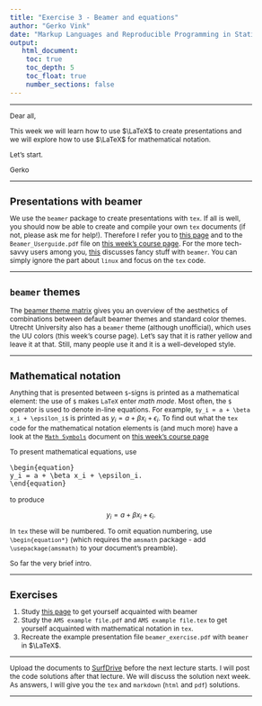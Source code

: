 ```yaml
---
title: "Exercise 3 - Beamer and equations"
author: "Gerko Vink"
date: "Markup Languages and Reproducible Programming in Statistics"
output: 
   html_document:
    toc: true
    toc_depth: 5
    toc_float: true
    number_sections: false
---
```


<style type="text/css">

body{ /* Normal  */
      font-size: 12px;
  }
td {  /* Table  */
  font-size: 12px;
}
h1.title {
  font-size: 18px;
  color: DarkBlue;
}
h1 { /* Header 1 */
  font-size: 18px;
}
h2 { /* Header 2 */
    font-size: 18px;
}
h3 { /* Header 3 */
  font-size: 18px;
}
code.r{ /* Code block */
    font-size: 12px;
}
pre { /* Code block - determines code spacing between lines */
    font-size: 14px;
}
</style>


---

Dear all, 

This week we will learn how to use $\LaTeX$ to create presentations and we will explore how to use $\LaTeX$ for mathematical notation. 

Let's start. 

Gerko

---

# Presentations with beamer
We use the `beamer` package to create presentations with `tex`. If all is well, you should now be able to create and compile your own `tex` documents (if not, please ask me for help!). Therefore I refer you to [this page](http://userpages.umbc.edu/~rostamia/beamer/) and to the `Beamer_Userguide.pdf` file on [this week's course page](https://www.gerkovink.com/markup/#week-2). For the more tech-savvy users among you, [this](http://www.math-linux.com/latex-26/article/how-to-make-a-presentation-with-latex-introduction-to-beamer) discusses fancy stuff with `beamer`. You can simply ignore the part about `linux` and focus on the `tex` code. 

---

## `beamer` themes
The [beamer theme matrix](https://www.hartwork.org/beamer-theme-matrix/) gives you an overview of the aesthetics of combinations between default beamer themes and standard color themes. Utrecht University also has a `beamer` theme (although unofficial), which uses the UU colors (this week's course page). Let's say that it is rather yellow and leave it at that. Still, many people use it and it is a well-developed style. 

---

# Mathematical notation
Anything that is presented between `$`-signs is printed as a mathematical element: the use of `$` makes `LaTeX` enter *math mode*. Most often, the `$` operator is used to denote in-line equations. For example, `$y_i = a + \beta x_i + \epsilon_i$` is printed as $y_i = a + \beta x_i + \epsilon_i$. To find out what the `tex` code for the mathematical notation elements is (and much more) have a look at the [`Math Symbols`](LaTeX background/Math in LaTeX/Math Symbols.pdf) document on [this week's course page](https://www.gerkovink.com/markup/#week-2)  

To present mathematical equations, use

    \begin{equation}
    y_i = a + \beta x_i + \epsilon_i.
    \end{equation}

to produce

$$y_i = a + \beta x_i + \epsilon_i.$$

In `tex` these will be numbered. To omit equation numbering, use `\begin{equation*}` (which requires the `amsmath` package - add `\usepackage(amsmath)` to your document's preamble). 

So far the very brief intro. 

---

# Exercises
1. Study [this page](http://userpages.umbc.edu/~rostamia/beamer/) to get yourself acquainted with beamer
2. Study the `AMS example file.pdf` and `AMS example file.tex` to get yourself acquainted with mathematical notation in `tex`. 
3. Recreate the example presentation file `beamer_exercise.pdf` with `beamer` in $\LaTeX$. 

---

Upload the documents to [SurfDrive](https://surfdrive.surf.nl/files/index.php/s/2rJYcImUkYEvIC9) before the next lecture starts. I will post the code solutions after that lecture. We will discuss the solution next week. As answers, I will give you the `tex` and `markdown` (`html` and `pdf`) solutions. 

---
